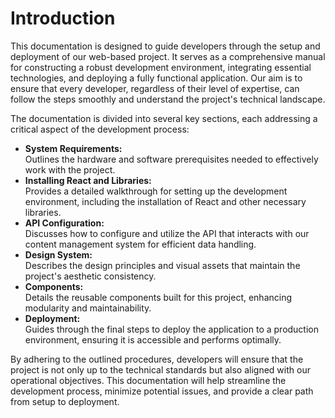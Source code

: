 

# Introduction

This documentation is designed to guide developers through the setup and deployment of our web-based project. It serves as a comprehensive manual for constructing a robust development environment, integrating essential technologies, and deploying a fully functional application. Our aim is to ensure that every developer, regardless of their level of expertise, can follow the steps smoothly and understand the project's technical landscape.

The documentation is divided into several key sections, each addressing a critical aspect of the development process:
- **System Requirements:**  
Outlines the hardware and software prerequisites needed to effectively work with the project.
- **Installing React and Libraries:**  
Provides a detailed walkthrough for setting up the development environment, including the installation of React and other necessary libraries.
- **API Configuration:**  
Discusses how to configure and utilize the API that interacts with our content management system for efficient data handling.
- **Design System:**  
Describes the design principles and visual assets that maintain the project's aesthetic consistency.
- **Components:**  
Details the reusable components built for this project, enhancing modularity and maintainability.
- **Deployment:**  
Guides through the final steps to deploy the application to a production environment, ensuring it is accessible and performs optimally.

By adhering to the outlined procedures, developers will ensure that the project is not only up to the technical standards but also aligned with our operational objectives. This documentation will help streamline the development process, minimize potential issues, and provide a clear path from setup to deployment.


<Cards>
  <Card  title="System Requirements" href="/pages/development/systemRequirements.mdx" />
  <Card  title="API Configuration" href="/pages/development/api/intro.mdx" />
  <Card  title="Design System (link)" href="/pages/development/designSystem/description.mdx" />
  <Card  title="Components(link)" href="/pages/development/designSystem/description.mdx" />
  <Card  title="Deplyment(link)" href="/pages/development/designSystem/description.mdx" />
</Cards>

